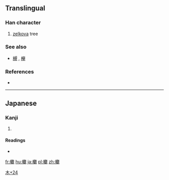 ==Translingual==

===Han character===
{{Han char|rn=75|rad=木|as=24|sn=28|four=|canj=木廿土山 (DTGU)}}

# [[zelkova]] tree

===See also===
* [[槻]]<!-- looks like a simplificatin? -->, [[欅]]

===References===
* {{Han ref|kx=0564.261|dkj=15986|dj=0953.320|hdz=21327.071|uh=6B1F|ud=27423}}

----

==Japanese==

===Kanji===
{{ja-kanji|grade=|rs=木24}}

# {{defn|lang=ja|sort=木24}}

====Readings====
* {{ja-readings|on=|kun=[[つき]] (tsuki), [[かたくみ]] (katakumi)}}

[[Category:Japanese-only CJKV Characters|木+24]]

[[fr:欟]]
[[hu:欟]]
[[ja:欟]]
[[pl:欟]]
[[zh:欟]]